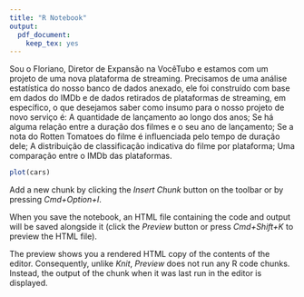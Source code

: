 ```yaml
---
title: "R Notebook"
output: 
  pdf_document:
    keep_tex: yes
---
```


Sou o Floriano, Diretor de Expansão na VocêTubo e estamos com um projeto de uma nova plataforma de streaming. Precisamos de uma análise estatística do nosso banco de dados anexado, ele foi construído com base em dados do IMDb e de dados retirados de plataformas de streaming, em específico, o que desejamos saber como insumo para o nosso projeto de novo serviço é:
A quantidade de lançamento ao longo dos anos;
Se há alguma relação entre a duração dos filmes e o seu ano de lançamento;
Se a nota do Rotten Tomatoes do filme é influenciada pelo tempo de duração dele;
A distribuição de classificação indicativa do filme por plataforma;
Uma comparação entre o IMDb das plataformas.


```r
plot(cars)
```

Add a new chunk by clicking the *Insert Chunk* button on the toolbar or by pressing *Cmd+Option+I*.

When you save the notebook, an HTML file containing the code and output will be saved alongside it (click the *Preview* button or press *Cmd+Shift+K* to preview the HTML file). 

The preview shows you a rendered HTML copy of the contents of the editor. Consequently, unlike *Knit*, *Preview* does not run any R code chunks. Instead, the output of the chunk when it was last run in the editor is displayed.

